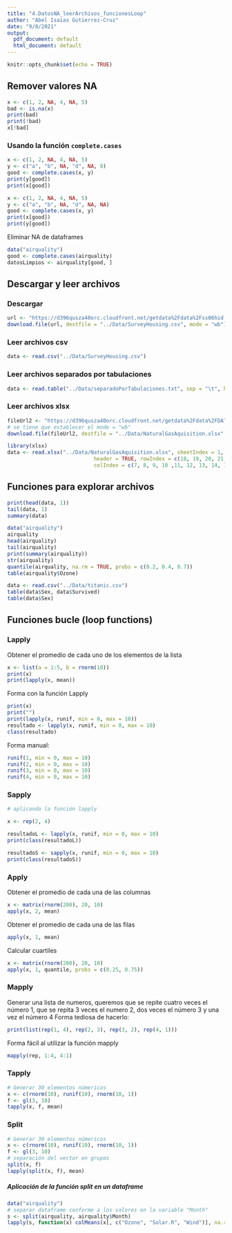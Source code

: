 ```yaml
---
title: "4.DatosNA_leerArchivos_funcionesLoop"
author: "Abel Isaias Gutierrez-Cruz"
date: "9/8/2021"
output:
  pdf_document: default
  html_document: default
---
```


```r
knitr::opts_chunk$set(echo = TRUE)
```


## Remover valores NA 
```r
x <- c(1, 2, NA, 4, NA, 5)
bad <- is.na(x)
print(bad)
print(!bad)
x[!bad]
```
### Usando la función `complete.cases`
```r
x <- c(1, 2, NA, 4, NA, 5)
y <- c("a", "b", NA, "d", NA, 8)
good <- complete.cases(x, y)
print(y[good])
print(x[good])
```
```r
x <- c(1, 2, NA, 4, NA, 5)
y <- c("a", "b", NA, "d", NA, NA)
good <- complete.cases(x, y)
print(x[good])
print(y[good])
```
Eliminar NA de dataframes
```r
data("airquality")
good <- complete.cases(airquality)
datosLimpios <- airquality[good, ]
```



## Descargar y leer archivos 
### Descargar
```r
url <- "https://d396qusza40orc.cloudfront.net/getdata%2Fdata%2Fss06hid.csv"
download.file(url, destfile = "../Data/SurveyHousing.csv", mode = "wb")
```

### Leer archivos csv
```r
data <- read.csv("../Data/SurveyHousing.csv")
```

### Leer archivos separados por tabulaciones 
```r
data <- read.table("../Data/separadoPorTabulaciones.txt", sep = "\t", header = TRUE)
```


### Leer archivos xlsx
```r
fileUrl2 <- "https://d396qusza40orc.cloudfront.net/getdata%2Fdata%2FDATA.gov_NGAP.xlsx"
# se tiene que establecer el mode = "wb"
download.file(fileUrl2, destfile = "../Data/NaturalGasAquisition.xlsx", mode = "wb")

library(xlsx)
data <- read.xlsx("../Data/NaturalGasAquisition.xlsx", sheetIndex = 1, 
                            header = TRUE, rowIndex = c(18, 19, 20, 21, 22, 23), 
                            colIndex = c(7, 8, 9, 10 ,11, 12, 13, 14, 15))
```

## Funciones para explorar archivos 
```r
print(head(data, 1))
tail(data, 1)
summary(data)

```
```r
data("airquality")
airquality
head(airquality)
tail(airquality)
print(summary(airquality))
str(airquality)
quantile(airquality, na.rm = TRUE, probs = c(0.2, 0.4, 0.7))
table(airquality$Ozone)
```

```r
data <- read.csv("../Data/titanic.csv")
table(data$Sex, data$Survived)
table(data$Sex)
```

## Funciones bucle (loop functions)
### Lapply
Obtener el promedio de cada uno de los elementos de la lista
```r
x <- list(a = 1:5, b = rnorm(10))
print(x)
print(lapply(x, mean))
```
Forma con la función Lapply
```r

print(x)
print("")
print(lapply(x, runif, min = 0, max = 10))
resultado <- lapply(x, runif, min = 0, max = 10)
class(resultado)
```
Forma manual: 
```r
runif(1, min = 0, max = 10)
runif(2, min = 0, max = 10)
runif(3, min = 0, max = 10)
runif(4, min = 0, max = 10)
```
### Sapply
```r
# aplicando la función lapply

x <- rep(2, 4) 

resultadoL <- lapply(x, runif, min = 0, max = 10)
print(class(resultadoL))

resultadoS <- sapply(x, runif, min = 0, max = 10)
print(class(resultadoS))
```

### Apply
Obtener el promedio de cada una de las columnas
```r
x <- matrix(rnorm(200), 20, 10)
apply(x, 2, mean)
```
Obtener el promedio de cada una de las filas 
```r
apply(x, 1, mean)
```

Calcular cuartiles
```r
x <- matrix(rnorm(200), 20, 10)
apply(x, 1, quantile, probs = c(0.25, 0.75))
```

### Mapply
Generar una lista de numeros, queremos que se repite cuatro veces el número 1, que se repita 3 veces el numero 2, dos veces el número 3 y una vez el número 4
Forma tediosa de hacerlo: 
```r
print(list(rep(1, 4), rep(2, 3), rep(3, 2), rep(4, 1)))
```
Forma fácil al utilizar la función mapply
```r
mapply(rep, 1:4, 4:1)
```

### Tapply
```r
# Generar 30 elementos númericos
x <- c(rnorm(10), runif(10), rnorm(10, 1))
f <- gl(3, 10)
tapply(x, f, mean)
```

### Split
```r
# Generar 30 elementos númericos
x <- c(rnorm(10), runif(10), rnorm(10, 1))
f <- gl(3, 10)
# separación del vector en grupos
split(x, f)
lapply(split(x, f), mean)
```
##### Aplicación de la función split en un dataframe
```r
data("airquality")
# separar dataframe conforme a los valores en la variable "Month"
s <- split(airquality, airquality$Month)
lapply(s, function(x) colMeans(x[, c("Ozone", "Solar.R", "Wind")], na.rm = TRUE))
```

